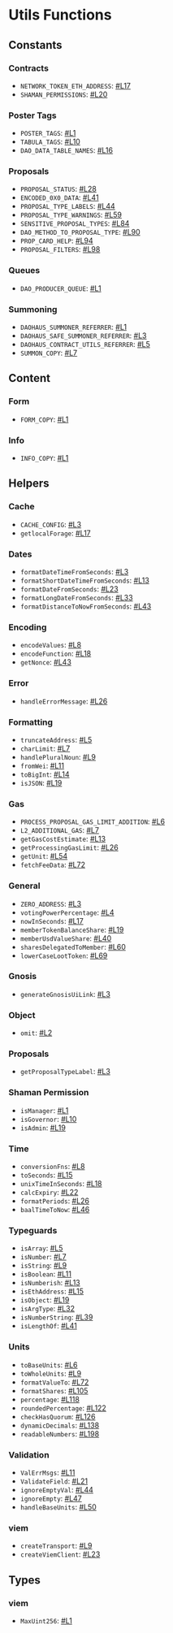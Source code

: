 # Utils Functions

## Constants

### Contracts

- `NETWORK_TOKEN_ETH_ADDRESS`: [#L17](https://github.com/HausDAO/monorepo/blob/develop/libs/utils/src/constants/contracts.ts#L17)
- `SHAMAN_PERMISSIONS`: [#L20](https://github.com/HausDAO/monorepo/blob/develop/libs/utils/src/constants/contracts.ts#L20)

### Poster Tags

- `POSTER_TAGS`: [#L1](https://github.com/HausDAO/monorepo/blob/develop/libs/utils/src/constants/posterTags.ts#L1)
- `TABULA_TAGS`: [#L10](https://github.com/HausDAO/monorepo/blob/develop/libs/utils/src/constants/posterTags.ts#L10)
- `DAO_DATA_TABLE_NAMES`: [#L16](https://github.com/HausDAO/monorepo/blob/develop/libs/utils/src/constants/posterTags.ts#L16)

### Proposals

- `PROPOSAL_STATUS`: [#L28](https://github.com/HausDAO/monorepo/blob/develop/libs/utils/src/constants/proposals.ts#L28)
- `ENCODED_0X0_DATA`: [#L41](https://github.com/HausDAO/monorepo/blob/develop/libs/utils/src/constants/proposals.ts#L41)
- `PROPOSAL_TYPE_LABELS`: [#L44](https://github.com/HausDAO/monorepo/blob/develop/libs/utils/src/constants/proposals.ts#L44)
- `PROPOSAL_TYPE_WARNINGS`: [#L59](https://github.com/HausDAO/monorepo/blob/develop/libs/utils/src/constants/proposals.ts#L59)
- `SENSITIVE_PROPOSAL_TYPES`: [#L84](https://github.com/HausDAO/monorepo/blob/develop/libs/utils/src/constants/proposals.ts#L84)
- `DAO_METHOD_TO_PROPOSAL_TYPE`: [#L90](https://github.com/HausDAO/monorepo/blob/develop/libs/utils/src/constants/proposals.ts#L90)
- `PROP_CARD_HELP`: [#L94](https://github.com/HausDAO/monorepo/blob/develop/libs/utils/src/constants/proposals.ts#L94)
- `PROPOSAL_FILTERS`: [#L98](https://github.com/HausDAO/monorepo/blob/develop/libs/utils/src/constants/proposals.ts#L98)

### Queues

- `DAO_PRODUCER_QUEUE`: [#L1](https://github.com/HausDAO/monorepo/blob/develop/libs/utils/src/constants/queues.ts#L1)

### Summoning

- `DAOHAUS_SUMMONER_REFERRER`: [#L1](https://github.com/HausDAO/monorepo/blob/develop/libs/utils/src/constants/summoning.ts#L1)
- `DAOHAUS_SAFE_SUMMONER_REFERRER`: [#L3](https://github.com/HausDAO/monorepo/blob/develop/libs/utils/src/constants/summoning.ts#L3)
- `DAOHAUS_CONTRACT_UTILS_REFERRER`: [#L5](https://github.com/HausDAO/monorepo/blob/develop/libs/utils/src/constants/summoning.ts#L5)
- `SUMMON_COPY`: [#L7](https://github.com/HausDAO/monorepo/blob/develop/libs/utils/src/constants/summoning.ts#L7)

## Content

### Form

- `FORM_COPY`: [#L1](https://github.com/HausDAO/monorepo/blob/develop/libs/utils/src/content/form.ts#L1)

### Info

- `INFO_COPY`: [#L1](https://github.com/HausDAO/monorepo/blob/develop/libs/utils/src/content/info.ts#L1)

## Helpers

### Cache

- `CACHE_CONFIG`: [#L3](https://github.com/HausDAO/monorepo/blob/develop/libs/utils/src/utils/cache.ts#L3)
- `getlocalForage`: [#L17](https://github.com/HausDAO/monorepo/blob/develop/libs/utils/src/utils/cache.ts#L17)

### Dates

- `formatDateTimeFromSeconds`: [#L3](https://github.com/HausDAO/monorepo/blob/develop/libs/utils/src/utils/dates.ts#L3)
- `formatShortDateTimeFromSeconds`: [#L13](https://github.com/HausDAO/monorepo/blob/develop/libs/utils/src/utils/dates.ts#L13)
- `formatDateFromSeconds`: [#L23](https://github.com/HausDAO/monorepo/blob/develop/libs/utils/src/utils/dates.ts#L23)
- `formatLongDateFromSeconds`: [#L33](https://github.com/HausDAO/monorepo/blob/develop/libs/utils/src/utils/dates.ts#L33)
- `formatDistanceToNowFromSeconds`: [#L43](https://github.com/HausDAO/monorepo/blob/develop/libs/utils/src/utils/dates.ts#L43)

### Encoding

- `encodeValues`: [#L8](https://github.com/HausDAO/monorepo/blob/develop/libs/utils/src/utils/encoding.ts#L8)
- `encodeFunction`: [#L18](https://github.com/HausDAO/monorepo/blob/develop/libs/utils/src/utils/encoding.ts#L18)
- `getNonce`: [#L43](https://github.com/HausDAO/monorepo/blob/develop/libs/utils/src/utils/encoding.ts#L43)

### Error

- `handleErrorMessage`: [#L26](https://github.com/HausDAO/monorepo/blob/develop/libs/utils/src/utils/error.ts#L26)

### Formatting

- `truncateAddress`: [#L5](https://github.com/HausDAO/monorepo/blob/develop/libs/utils/src/utils/formatting.ts#L5)
- `charLimit`: [#L7](https://github.com/HausDAO/monorepo/blob/develop/libs/utils/src/utils/formatting.ts#L7)
- `handlePluralNoun`: [#L9](https://github.com/HausDAO/monorepo/blob/develop/libs/utils/src/utils/formatting.ts#L9)
- `fromWei`: [#L11](https://github.com/HausDAO/monorepo/blob/develop/libs/utils/src/utils/formatting.ts#L11)
- `toBigInt`: [#L14](https://github.com/HausDAO/monorepo/blob/develop/libs/utils/src/utils/formatting.ts#L14)
- `isJSON`: [#L19](https://github.com/HausDAO/monorepo/blob/develop/libs/utils/src/utils/formatting.ts#L19)

### Gas

- `PROCESS_PROPOSAL_GAS_LIMIT_ADDITION`: [#L6](https://github.com/HausDAO/monorepo/blob/develop/libs/utils/src/utils/gas.ts#L6)
- `L2_ADDITIONAL_GAS`: [#L7](https://github.com/HausDAO/monorepo/blob/develop/libs/utils/src/utils/gas.ts#L7)
- `getGasCostEstimate`: [#L13](https://github.com/HausDAO/monorepo/blob/develop/libs/utils/src/utils/gas.ts#L13)
- `getProcessingGasLimit`: [#L26](https://github.com/HausDAO/monorepo/blob/develop/libs/utils/src/utils/gas.ts#L26)
- `getUnit`: [#L54](https://github.com/HausDAO/monorepo/blob/develop/libs/utils/src/utils/gas.ts#L54)
- `fetchFeeData`: [#L72](https://github.com/HausDAO/monorepo/blob/develop/libs/utils/src/utils/gas.ts#L72)

### General

- `ZERO_ADDRESS`: [#L3](https://github.com/HausDAO/monorepo/blob/develop/libs/utils/src/utils/general.ts#L3)
- `votingPowerPercentage`: [#L4](https://github.com/HausDAO/monorepo/blob/develop/libs/utils/src/utils/general.ts#L4)
- `nowInSeconds`: [#L17](https://github.com/HausDAO/monorepo/blob/develop/libs/utils/src/utils/general.ts#L17)
- `memberTokenBalanceShare`: [#L19](https://github.com/HausDAO/monorepo/blob/develop/libs/utils/src/utils/general.ts#L19)
- `memberUsdValueShare`: [#L40](https://github.com/HausDAO/monorepo/blob/develop/libs/utils/src/utils/general.ts#L40)
- `sharesDelegatedToMember`: [#L60](https://github.com/HausDAO/monorepo/blob/develop/libs/utils/src/utils/general.ts#L60)
- `lowerCaseLootToken`: [#L69](https://github.com/HausDAO/monorepo/blob/develop/libs/utils/src/utils/general.ts#L69)

### Gnosis

- `generateGnosisUiLink`: [#L3](https://github.com/HausDAO/monorepo/blob/develop/libs/utils/src/utils/gnosis.ts#L3)

### Object

- `omit`: [#L2](https://github.com/HausDAO/monorepo/blob/develop/libs/utils/src/utils/object.ts#L2)

### Proposals

- `getProposalTypeLabel`: [#L3](https://github.com/HausDAO/monorepo/blob/develop/libs/utils/src/utils/proposals.ts#L3)

### Shaman Permission

- `isManager`: [#L1](https://github.com/HausDAO/monorepo/blob/develop/libs/utils/src/utils/shamanPermission.ts#L1)
- `isGovernor`: [#L10](https://github.com/HausDAO/monorepo/blob/develop/libs/utils/src/utils/shamanPermission.ts#L10)
- `isAdmin`: [#L19](https://github.com/HausDAO/monorepo/blob/develop/libs/utils/src/utils/shamanPermission.ts#L19)

### Time

- `conversionFns`: [#L8](https://github.com/HausDAO/monorepo/blob/develop/libs/utils/src/utils/time.ts#L8)
- `toSeconds`: [#L15](https://github.com/HausDAO/monorepo/blob/develop/libs/utils/src/utils/time.ts#L15)
- `unixTimeInSeconds`: [#L18](https://github.com/HausDAO/monorepo/blob/develop/libs/utils/src/utils/time.ts#L18)
- `calcExpiry`: [#L22](https://github.com/HausDAO/monorepo/blob/develop/libs/utils/src/utils/time.ts#L22)
- `formatPeriods`: [#L26](https://github.com/HausDAO/monorepo/blob/develop/libs/utils/src/utils/time.ts#L26)
- `baalTimeToNow`: [#L46](https://github.com/HausDAO/monorepo/blob/develop/libs/utils/src/utils/time.ts#L46)

### Typeguards

- `isArray`: [#L5](https://github.com/HausDAO/monorepo/blob/develop/libs/utils/src/utils/typeguards.ts#L5)
- `isNumber`: [#L7](https://github.com/HausDAO/monorepo/blob/develop/libs/utils/src/utils/typeguards.ts#L7)
- `isString`: [#L9](https://github.com/HausDAO/monorepo/blob/develop/libs/utils/src/utils/typeguards.ts#L9)
- `isBoolean`: [#L11](https://github.com/HausDAO/monorepo/blob/develop/libs/utils/src/utils/typeguards.ts#L11)
- `isNumberish`: [#L13](https://github.com/HausDAO/monorepo/blob/develop/libs/utils/src/utils/typeguards.ts#L13)
- `isEthAddress`: [#L15](https://github.com/HausDAO/monorepo/blob/develop/libs/utils/src/utils/typeguards.ts#L15)
- `isObject`: [#L19](https://github.com/HausDAO/monorepo/blob/develop/libs/utils/src/utils/typeguards.ts#L19)
- `isArgType`: [#L32](https://github.com/HausDAO/monorepo/blob/develop/libs/utils/src/utils/typeguards.ts#L32)
- `isNumberString`: [#L39](https://github.com/HausDAO/monorepo/blob/develop/libs/utils/src/utils/typeguards.ts#L39)
- `isLengthOf`: [#L41](https://github.com/HausDAO/monorepo/blob/develop/libs/utils/src/utils/typeguards.ts#L41)

### Units

- `toBaseUnits`: [#L6](https://github.com/HausDAO/monorepo/blob/develop/libs/utils/src/utils/units.ts#L6)
- `toWholeUnits`: [#L9](https://github.com/HausDAO/monorepo/blob/develop/libs/utils/src/utils/units.ts#L9)
- `formatValueTo`: [#L72](https://github.com/HausDAO/monorepo/blob/develop/libs/utils/src/utils/units.ts#L72)
- `formatShares`: [#L105](https://github.com/HausDAO/monorepo/blob/develop/libs/utils/src/utils/units.ts#L105)
- `percentage`: [#L118](https://github.com/HausDAO/monorepo/blob/develop/libs/utils/src/utils/units.ts#L118)
- `roundedPercentage`: [#L122](https://github.com/HausDAO/monorepo/blob/develop/libs/utils/src/utils/units.ts#L122)
- `checkHasQuorum`: [#L126](https://github.com/HausDAO/monorepo/blob/develop/libs/utils/src/utils/units.ts#L126)
- `dynamicDecimals`: [#L138](https://github.com/HausDAO/monorepo/blob/develop/libs/utils/src/utils/units.ts#L138)
- `readableNumbers`: [#L198](https://github.com/HausDAO/monorepo/blob/develop/libs/utils/src/utils/units.ts#L198)

### Validation

- `ValErrMsgs`: [#L11](https://github.com/HausDAO/monorepo/blob/develop/libs/utils/src/utils/validation.ts#L11)
- `ValidateField`: [#L21](https://github.com/HausDAO/monorepo/blob/develop/libs/utils/src/utils/validation.ts#L21)
- `ignoreEmptyVal`: [#L44](https://github.com/HausDAO/monorepo/blob/develop/libs/utils/src/utils/validation.ts#L44)
- `ignoreEmpty`: [#L47](https://github.com/HausDAO/monorepo/blob/develop/libs/utils/src/utils/validation.ts#L47)
- `handleBaseUnits`: [#L50](https://github.com/HausDAO/monorepo/blob/develop/libs/utils/src/utils/validation.ts#L50)

### viem

- `createTransport`: [#L9](https://github.com/HausDAO/monorepo/blob/develop/libs/utils/src/utils/viem.ts#L9)
- `createViemClient`: [#L23](https://github.com/HausDAO/monorepo/blob/develop/libs/utils/src/utils/viem.ts#L23)

## Types

### viem

- `MaxUint256`: [#L1](https://github.com/HausDAO/monorepo/blob/develop/libs/utils/src/types/viem.ts#L1)
